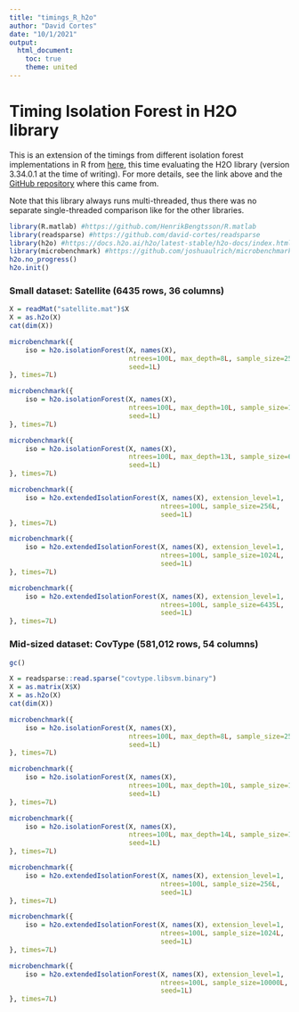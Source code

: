 ```yaml
---
title: "timings_R_h2o"
author: "David Cortes"
date: "10/1/2021"
output:
  html_document:
    toc: true
    theme: united
---
```


# Timing Isolation Forest in H2O library

This is an extension of the timings from different isolation forest implementations in R from [here](https://github.com/david-cortes/isotree/blob/master/timings/timings_R.Rmd), this time evaluating the H2O library (version 3.34.0.1 at the time of writing). For more details, see the link above and the [GitHub repository](https://www.github.com/david-cortes/isotree) where this came from.

Note that this library always runs multi-threaded, thus there was no separate single-threaded comparison like for the other libraries.

```r
library(R.matlab) #https://github.com/HenrikBengtsson/R.matlab
library(readsparse) #https://github.com/david-cortes/readsparse
library(h2o) #https://docs.h2o.ai/h2o/latest-stable/h2o-docs/index.html
library(microbenchmark) #https://github.com/joshuaulrich/microbenchmark/
h2o.no_progress()
h2o.init()
```

### Small dataset: Satellite (6435 rows, 36 columns)

```r
X = readMat("satellite.mat")$X
X = as.h2o(X)
cat(dim(X))
```

```r
microbenchmark({
	iso = h2o.isolationForest(X, names(X),
							  ntrees=100L, max_depth=8L, sample_size=256L,
							  seed=1L)
}, times=7L)
```

```r
microbenchmark({
	iso = h2o.isolationForest(X, names(X),
							  ntrees=100L, max_depth=10L, sample_size=1024L,
							  seed=1L)
}, times=7L)
```

```r
microbenchmark({
	iso = h2o.isolationForest(X, names(X),
							  ntrees=100L, max_depth=13L, sample_size=6435L,
							  seed=1L)
}, times=7L)
```


```r
microbenchmark({
	iso = h2o.extendedIsolationForest(X, names(X), extension_level=1,
									  ntrees=100L, sample_size=256L,
									  seed=1L)
}, times=7L)
```

```r
microbenchmark({
	iso = h2o.extendedIsolationForest(X, names(X), extension_level=1,
									  ntrees=100L, sample_size=1024L,
									  seed=1L)
}, times=7L)
```

```r
microbenchmark({
	iso = h2o.extendedIsolationForest(X, names(X), extension_level=1,
									  ntrees=100L, sample_size=6435L,
									  seed=1L)
}, times=7L)
```


### Mid-sized dataset: CovType (581,012 rows, 54 columns)

```r
gc()
```
```r
X = readsparse::read.sparse("covtype.libsvm.binary")
X = as.matrix(X$X)
X = as.h2o(X)
cat(dim(X))
```

```r
microbenchmark({
	iso = h2o.isolationForest(X, names(X),
							  ntrees=100L, max_depth=8L, sample_size=256L,
							  seed=1L)
}, times=7L)
```
```r
microbenchmark({
	iso = h2o.isolationForest(X, names(X),
							  ntrees=100L, max_depth=10L, sample_size=1024L,
							  seed=1L)
}, times=7L)
```
```r
microbenchmark({
	iso = h2o.isolationForest(X, names(X),
							  ntrees=100L, max_depth=14L, sample_size=10000L,
							  seed=1L)
}, times=7L)
```


```r
microbenchmark({
	iso = h2o.extendedIsolationForest(X, names(X), extension_level=1,
									  ntrees=100L, sample_size=256L,
									  seed=1L)
}, times=7L)
```
```r
microbenchmark({
	iso = h2o.extendedIsolationForest(X, names(X), extension_level=1,
									  ntrees=100L, sample_size=1024L,
									  seed=1L)
}, times=7L)
```
```r
microbenchmark({
	iso = h2o.extendedIsolationForest(X, names(X), extension_level=1,
									  ntrees=100L, sample_size=10000L,
									  seed=1L)
}, times=7L)
```
